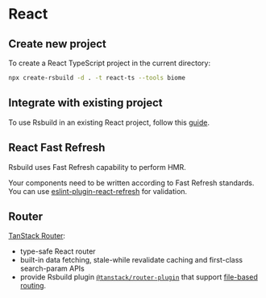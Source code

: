 # React

## Create new project

To create a React TypeScript project in the current directory:
```sh
npx create-rsbuild -d . -t react-ts --tools biome
```


## Integrate with existing project

To use Rsbuild in an existing React project, follow this [guide](https://rsbuild.dev/guide/framework/react#use-react-in-an-existing-project).


## React Fast Refresh

Rsbuild uses Fast Refresh capability to perform HMR.

Your components need to be written according to Fast Refresh standards. You can use [eslint-plugin-react-refresh](https://github.com/ArnaudBarre/eslint-plugin-react-refresh) for validation.


## Router

[TanStack Router](https://tanstack.com/router/):
- type-safe React router
- built-in data fetching, stale-while revalidate caching and first-class search-param APIs
- provide Rsbuild plugin [`@tanstack/router-plugin`](https://github.com/TanStack/router/tree/main/examples/react/quickstart-rspack-file-based) that support [file-based routing](https://tanstack.com/router/latest/docs/framework/react/guide/file-based-routing).
